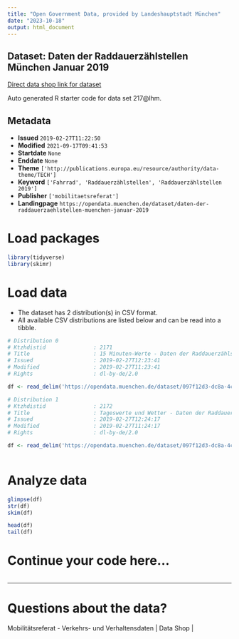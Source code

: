 ```yaml
---
title: "Open Government Data, provided by Landeshauptstadt München"
date: "2023-10-18"
output: html_document
---
```


## Dataset: Daten der Raddauerzählstellen München Januar 2019

[Direct data shop link for dataset](https://opendata.muenchen.de/dataset/daten-der-raddauerzaehlstellen-muenchen-januar-2019)

Auto generated R starter code for data set 217@lhm.

## Metadata

- **Issued** `2019-02-27T11:22:50`
- **Modified** `2021-09-17T09:41:53`
- **Startdate** `None`
- **Enddate** `None`
- **Theme** `['http://publications.europa.eu/resource/authority/data-theme/TECH']`
- **Keyword** `['Fahrrad', 'Raddauerzählstellen', 'Raddauerzählstellen 2019']`
- **Publisher** `['mobilitaetsreferat']`
- **Landingpage** `https://opendata.muenchen.de/dataset/daten-der-raddauerzaehlstellen-muenchen-januar-2019`


# Load packages

```r

library(tidyverse)
library(skimr)

```

# Load data

-   The dataset has 2 distribution(s) in CSV format.
-   All available CSV distributions are listed below and can be read into a tibble.

```r

# Distribution 0
# Ktzhdistid               : 2171
# Title                    : 15 Minuten-Werte - Daten der Raddauerzählstellen München Januar 2019
# Issued                   : 2019-02-27T12:23:41
# Modified                 : 2019-02-27T11:23:41
# Rights                   : dl-by-de/2.0

df <- read_delim('https://opendata.muenchen.de/dataset/097f12d3-dc8a-4c83-a6f4-403b8c110540/resource/3dabb519-48d9-47ff-bea5-83e3fadd7b1b/download/rad20190115min.csv')

# Distribution 1
# Ktzhdistid               : 2172
# Title                    : Tageswerte und Wetter - Daten der Raddauerzählstellen München Januar 2019
# Issued                   : 2019-02-27T12:24:17
# Modified                 : 2019-02-27T11:24:17
# Rights                   : dl-by-de/2.0

df <- read_delim('https://opendata.muenchen.de/dataset/097f12d3-dc8a-4c83-a6f4-403b8c110540/resource/685dd828-a7b8-4368-b0ff-963f994e1c52/download/rad201901tage.csv')



```

# Analyze data

```r

glimpse(df)
str(df)
skim(df)

head(df)
tail(df)

```

# Continue your code here...

```r

```

------------------------------------------------------------------------

# Questions about the data?

Mobilitätsreferat - Verkehrs- und Verhaltensdaten | Data Shop | 
